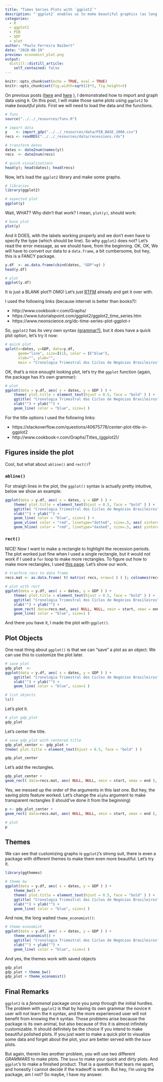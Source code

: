 ```yaml
---
title: "Times Series Plots with `ggplot2`"
description: "`ggplot2` enables us to make beautiful graphics (as long as you use the tidyverse framework)"
categories:
  - R
  - ggplot2
  - PIB
  - GDP
  - plot
author: "Paulo Ferreira Naibert"
date: "2020-08-19"
preview: economist_plot.png
output:
  distill::distill_article:
    self_contained: false
---
```


```r
knitr::opts_chunk$set(echo = TRUE, eval = TRUE)
knitr::opts_chunk$set(fig.width=sqrt(2)*5, fig.height=5)
```

On previous posts
([here](https://pfnaibert.github.io/posts/2020-08-17-plot-base-gdp/) and [here](https://pfnaibert.github.io/posts/2020-08-18-wrapper-gdp/) ),
I demonstrated how to import and graph data using `R`.
On this post, I will make those same plots using `ggplot2` to make *beautiful* plots.
First we will need to load the data and the functions.

```r
# funs
source("../../_resources/funs.R")

# import data
y    <- import_gdp("../../_resources/data/PIB_BASE_2000.csv")
recs <- readRDS("../../_resources/data/recessions.rds")

# transform dates
dates <- date2num(names(y))
recs  <- date2num(recs)

# quick visualizations
head(y); head(dates); head(recs)
```

Now, let's load the `ggplot2` library and make some graphs.

```r
# libraries
library(ggplot2)

# expected plot
ggplot(y)
```

Wait, WHAT? Why didn't that work? I mean, `plot(y)`, should work:

```r
# base plot
plot(y)
```

And it DOES, with the labels working properly and we don't even have to specify the type (which should be line).
So why `ggplot2` does not?
Let's read the error message, as we should have, from the beginning.
OK, OK, We will have to convert our data to a `data.frame`, a bit cumbersome, but hey, this is a FANCY package.

```r
y.df  <- as.data.frame(cbind(dates, "GDP"=y) )
head(y.df)

# plot
ggplot(y.df)
```

It is just a BLANK plot?! OMG! Let's just
[RTFM](https://en.wikipedia.org/wiki/RTFM)
already and get it over with.

I used the following links (because internet is better than books?):

- http://www.cookbook-r.com/Graphs/
- https://www.tutorialspoint.com/ggplot2/ggplot2_time_series.htm
- https://www.neonscience.org/dc-time-series-plot-ggplot-r

So, `ggplot2` has its very own syntax [(grammar?)](https://ggplot2.tidyverse.org/), but it does have a quick plot option, let's try it now:

```r
# quick plot
qplot(x=dates, y=GDP, data=y.df,
	  geom="line", size=I(1), color = I("blue"),
	  xlab="", ylab="",
	  main = "Cronologia Trimestral dos Ciclos de Negócios Brasileiros" )
```

OK, that's a nice enought looking plot, let's try the `ggplot` function (again, the package has it's own grammar):

```r
# plot
ggplot(data = y.df, aes( x = dates, y = GDP ) ) +
	theme( plot.title = element_text(hjust = 0.5, face = "bold" ) ) +
	ggtitle( "Cronologia Trimestral dos Ciclos de Negócios Brasileiros" ) +
	xlab("") + ylab("") +
   	geom_line( color = "blue", size=1 )
```

For the title options I used the following links:

- https://stackoverflow.com/questions/40675778/center-plot-title-in-ggplot2
- http://www.cookbook-r.com/Graphs/Titles_(ggplot2)/

## Figures inside the plot

Cool, but what about `abline()` and `rect()`?

### `abline()`
For straigh lines in the plot, the `ggplot()` syntax is actually pretty intuitive, below we show an example:

```r
ggplot(data = y.df, aes( x = dates, y = GDP ) ) +
	theme( plot.title = element_text(hjust = 0.5, face = "bold" ) ) +
	ggtitle( "Cronologia Trimestral dos Ciclos de Negócios Brasileiros" ) +
	xlab("") + ylab("") +
	geom_line( color = "blue", size=1 ) +
	geom_vline( color = "red", linetype="dotted", size=.5, aes( xintercept=1990 ) ) +
	geom_hline( color = "red", linetype="dashed", size=.5, aes( yintercept=100 ) )
```

### `rect()`

NICE! Now I want to make a rectangle to highlight the recession periods.
The plot worked just fine when I used a single rectangle, but it would not work if I used a `for` loop to make more rectangles.
To figure out how to make more rectangles, I used [this page]( https://plotly.com/ggplot2/geom_rect/).
Let's show our work.

```r
# tranform recs to data frame
recs.mat <- as.data.frame( t( matrix( recs, nrow=2 ) ) ); colnames(recs.mat) <- c("start", "end")

# plot with rect
ggplot(data = y.df, aes( x = dates, y = GDP ) ) +
	theme( plot.title = element_text(hjust = 0.5, face = "bold" ) ) +
	ggtitle( "Cronologia Trimestral dos Ciclos de Negócios Brasileiros" ) +
	xlab("") + ylab("") +
	geom_rect( data=recs.mat, aes( NULL, NULL, xmin = start, xmax = end ), ymin = 0, ymax = 200 ) +
   	geom_line( color = "blue", size=1 )
```

And there you have it, I made the plot with `ggplot()`.

## Plot Objects

One neat thing about `ggplot()` is that we can "save" a plot as an object.
We can use this to customize the plot later.

```r
# save plot
gdp_plot  <-
ggplot(data = y.df, aes( x = dates, y = GDP ) ) +
	ggtitle( "Cronologia Trimestral dos Ciclos de Negócios Brasileiros" ) +
	xlab("") + ylab("") +
	geom_line( color = "blue", size=1 )

# list objects
ls()
```

Let's plot it.

```r
# plot gdp_plot
gdp_plot
```

Let's center the title.

```r
# save gdp_plot with centered title
gdp_plot_center <- gdp_plot +
theme( plot.title = element_text(hjust = 0.5, face = "bold" ) )

gdp_plot_center
```

Let's add the rectangles.

```r
gdp_plot_center +
geom_rect( data=recs.mat, aes( NULL, NULL, xmin = start, xmax = end ), ymin = 0, ymax = 200)
```

Yes, we messed up the order of the arguments in this last one.
But hey, the saving plots feature worked.
Let's change the `alpha` argument to make transparent rectangles (I should've done it from the beginning)

```r
p <- gdp_plot_center +
geom_rect( data=recs.mat, aes( NULL, NULL, xmin = start, xmax = end ), ymin = 0, ymax = 200, alpha = .3 )

# plot
p
```

## Themes

We can see that customizing graphs is `ggplot2`'s strong suit, there is even a package with different themes to make them even more beautiful.
Let's try it.

```r
library(ggthemes)

# theme bw
ggplot(data = y.df, aes( x = dates, y = GDP ) ) +
	theme_bw() +
	theme( plot.title = element_text(hjust = 0.5, face = "bold" ) ) +
	ggtitle( "Cronologia Trimestral dos Ciclos de Negócios Brasileiros" ) +
	xlab("") + ylab("") +
	geom_line( color = "blue", size=1 )
```

And now, the long waited `theme_economist()`:

```r
# theme economist
ggplot(data = y.df, aes( x = dates, y = GDP ) ) +
	theme_economist() +
	ggtitle( "Cronologia Trimestral dos Ciclos de Negócios Brasileiros" ) +
	xlab("") + ylab("") +
	geom_line( color = "blue", size=1 )
```

And yes, the themes work with saved objects

```r
gdp_plot
gdp_plot + theme_bw()
gdp_plot + theme_economist()
```

## Final Remarks

`ggplot2` is a *fenomenal* package once you jump through the initial hurdles.
The problem with `ggplot2` is that by having its own grammar the novice `R` user will not learn the `R` syntax, and the more experienced user will not benefit from knowing the `R` syntax.
Those problems arise because the package is its own animal, but also because of this it is almost infinitely customizable.
It should definitely be the choice if you intend to make beautiful polished plots.
If you just want to make a quick plot to visualize some data and forget about the plot, your are better served with the `base` plots.

But again, therein lies another problem, you will use two different *GRAMMARS* to make plots.
The `base` to make your quick and dirty plots.
And `ggplot`'s to make a finished product.
That is a question that tears me apart, and honestly I cannot decide if the tradeoff is worth.
But hey, I'm using the package, am I not?
So maybe, I have my answer.
